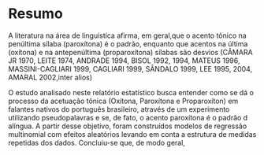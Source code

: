 # Resumo {#resumo}

A literatura na área de linguistíca afirma, em geral,que o acento tônico na penúltima sílaba (paroxítona) é o padrão, enquanto que acentos na última (oxítona) e na antepenúltima (proparoxítona) sílabas são desvios (CÂMARA JR 1970, LEITE 1974, ANDRADE 1994, BISOL 1992, 1994, MATEUS 1996, MASSINI-CAGLIARI 1999, CAGLIARI 1999, SÂNDALO 1999, LEE 1995, 2004, AMARAL 2002,inter alios)

O estudo analisado neste relatório estatístico busca entender como se dá o processo da acetuação tônica (Oxítona, Paroxítona e Proparoxíton) em falantes nativos do português brasileiro, através de um experimento utilizando pseudopalavras e se, de fato, o acento paroxítona é o padrão d alíngua. A partir desse objetivo, foram construídos modelos de regressão multinomial com efeitos aleatórios levando em conta a estrutura de medidas repetidas dos dados. Concluiu-se que, de modo geral, 
